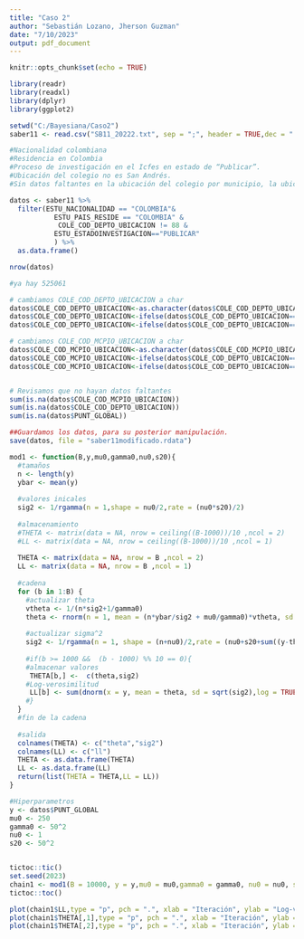 ```yaml
---
title: "Caso 2"
author: "Sebastián Lozano, Jherson Guzman"
date: "7/10/2023"
output: pdf_document
---
```


```r
knitr::opts_chunk$set(echo = TRUE)
```


```r
library(readr)
library(readxl)
library(dplyr)
library(ggplot2)

setwd("C:/Bayesiana/Caso2")
saber11 <- read.csv("SB11_20222.txt", sep = ";", header = TRUE,dec = ".")

```

```r
#Nacionalidad colombiana
#Residencia en Colombia
#Proceso de investigación en el Icfes en estado de “Publicar”.
#Ubicación del colegio no es San Andrés.
#Sin datos faltantes en la ubicación del colegio por municipio, la ubicación del colegio pordepartamento y el puntaje globa

datos <- saber11 %>%
  filter(ESTU_NACIONALIDAD == "COLOMBIA"&
           ESTU_PAIS_RESIDE == "COLOMBIA" &
            COLE_COD_DEPTO_UBICACION != 88 &
           ESTU_ESTADOINVESTIGACION=="PUBLICAR" 
           ) %>%
  as.data.frame()

nrow(datos)

#ya hay 525061

# cambiamos COLE_COD_DEPTO_UBICACION a char
datos$COLE_COD_DEPTO_UBICACION<-as.character(datos$COLE_COD_DEPTO_UBICACION)
datos$COLE_COD_DEPTO_UBICACION<-ifelse(datos$COLE_COD_DEPTO_UBICACION=="5","05",datos$COLE_COD_DEPTO_UBICACION)
datos$COLE_COD_DEPTO_UBICACION<-ifelse(datos$COLE_COD_DEPTO_UBICACION=="8","08",datos$COLE_COD_DEPTO_UBICACION)

# cambiamos COLE_COD_MCPIO_UBICACION a char
datos$COLE_COD_MCPIO_UBICACION<-as.character(datos$COLE_COD_MCPIO_UBICACION)
datos$COLE_COD_MCPIO_UBICACION<-ifelse(datos$COLE_COD_DEPTO_UBICACION=="05",paste("0",datos$COLE_COD_MCPIO_UBICACION,sep=""),datos$COLE_COD_MCPIO_UBICACION)
datos$COLE_COD_MCPIO_UBICACION<-ifelse(datos$COLE_COD_DEPTO_UBICACION=="08",paste("0",datos$COLE_COD_MCPIO_UBICACION,sep=""),datos$COLE_COD_MCPIO_UBICACION)


# Revisamos que no hayan datos faltantes
sum(is.na(datos$COLE_COD_MCPIO_UBICACION))
sum(is.na(datos$COLE_COD_DEPTO_UBICACION))
sum(is.na(datos$PUNT_GLOBAL))

##Guardamos los datos, para su posterior manipulación.
save(datos, file = "saber11modificado.rdata")

```


```r
mod1 <- function(B,y,mu0,gamma0,nu0,s20){
  #tamaños
  n <- length(y)
  ybar <- mean(y)
  
  #valores inicales
  sig2 <- 1/rgamma(n = 1,shape = nu0/2,rate = (nu0*s20)/2)
  
  #almacenamiento
  #THETA <- matrix(data = NA, nrow = ceiling((B-1000))/10 ,ncol = 2)
  #LL <- matrix(data = NA, nrow = ceiling((B-1000))/10 ,ncol = 1)
  
  THETA <- matrix(data = NA, nrow = B ,ncol = 2)
  LL <- matrix(data = NA, nrow = B ,ncol = 1)
  
  #cadena
  for (b in 1:B) {
    #actualizar theta
    vtheta <- 1/(n*sig2+1/gamma0)
    theta <- rnorm(n = 1, mean = (n*ybar/sig2 + mu0/gamma0)*vtheta, sd = sqrt(vtheta))
    
    #actualizar sigma^2
    sig2 <- 1/rgamma(n = 1, shape = (n+nu0)/2,rate = (nu0+s20+sum((y-theta)^2))/2)
    
    #if(b >= 1000 &&  (b - 1000) %% 10 == 0){
    #almacenar valores
     THETA[b,] <-  c(theta,sig2)
    #Log-verosimilitud
     LL[b] <- sum(dnorm(x = y, mean = theta, sd = sqrt(sig2),log = TRUE))
    #}
  }
  #fin de la cadena
  
  #salida
  colnames(THETA) <- c("theta","sig2")
  colnames(LL) <- c("ll")
  THETA <- as.data.frame(THETA)
  LL <- as.data.frame(LL)
  return(list(THETA = THETA,LL = LL))
}
```


```r
#Hiperparametros
y <- datos$PUNT_GLOBAL
mu0 <- 250
gamma0 <- 50^2
nu0 <- 1 
s20 <- 50^2


tictoc::tic()
set.seed(2023)
chain1 <- mod1(B = 10000, y = y,mu0 = mu0,gamma0 = gamma0, nu0 = nu0, s20 = s20)
tictoc::toc()
```
```r
plot(chain1$LL,type = "p", pch = ".", xlab = "Iteración", ylab = "Log-verosimilitud")
plot(chain1$THETA[,1],type = "p", pch = ".", xlab = "Iteración", ylab = expression(theta))
plot(chain1$THETA[,2],type = "p", pch = ".", xlab = "Iteración", ylab = expression(sigma^2))
```

